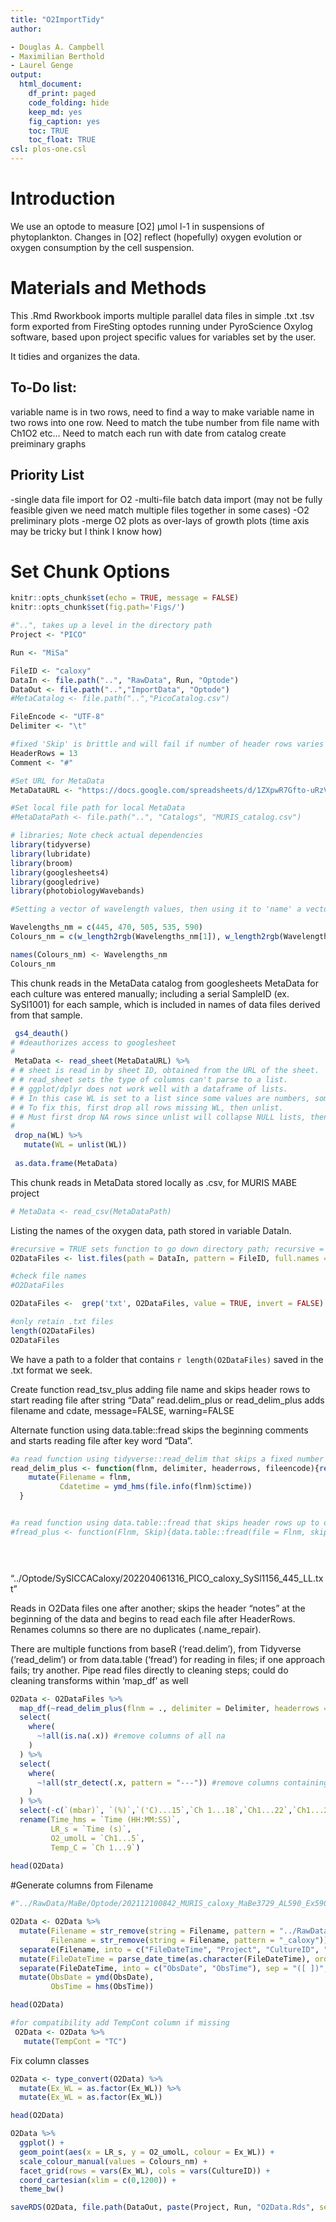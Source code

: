 ```yaml
---
title: "O2ImportTidy"
author:

- Douglas A. Campbell
- Maximilian Berthold
- Laurel Genge
output:
  html_document:
    df_print: paged
    code_folding: hide
    keep_md: yes
    fig_caption: yes
    toc: TRUE
    toc_float: TRUE
csl: plos-one.csl
---
```


# Introduction
We use an optode to measure [O2] µmol l-1 in suspensions of phytoplankton.
Changes in [O2] reflect (hopefully) oxygen evolution or oxygen consumption by the cell suspension.

# Materials and Methods

This .Rmd Rworkbook imports multiple parallel data files in simple .txt .tsv form exported from FireSting optodes running under PyroScience Oxylog software, based upon project specific values for variables set by the user.

It tidies and organizes the data.

## To-Do list:

variable name is in two rows, need to find a way to make variable name in two rows into one row.
Need to match the tube number from file name with Ch1O2 etc... 
Need to match each run with date from catalog
create preiminary graphs

## Priority List
-single data file import for O2
-multi-file batch data import (may not be fully feasible given we need match multiple files together in some cases)
-O2 preliminary plots
-merge O2 plots as over-lays of growth plots (time axis may be tricky but I think I know how)

# Set Chunk Options
```r
knitr::opts_chunk$set(echo = TRUE, message = FALSE)
knitr::opts_chunk$set(fig.path='Figs/')
```

```r
#"..", takes up a level in the directory path
Project <- "PICO"

Run <- "MiSa"

FileID <- "caloxy"
DataIn <- file.path("..", "RawData", Run, "Optode")
DataOut <- file.path("..","ImportData", "Optode")
#MetaCatalog <- file.path("..","PicoCatalog.csv")

FileEncode <- "UTF-8" 
Delimiter <- "\t"

#fixed 'Skip' is brittle and will fail if number of header rows varies across files
HeaderRows = 13
Comment <- "#"

#Set URL for MetaData
MetaDataURL <- "https://docs.google.com/spreadsheets/d/1ZXpwR7Gfto-uRzVdXzMpQF4frbrvMLH_IyLqonFZRSw/edit#gid=0"

#Set local file path for local MetaData
#MetaDataPath <- file.path("..", "Catalogs", "MURIS_catalog.csv") 
```

```r
# libraries; Note check actual dependencies
library(tidyverse)
library(lubridate)
library(broom)
library(googlesheets4)
library(googledrive)
library(photobiologyWavebands)

```

```r
#Setting a vector of wavelength values, then using it to 'name' a vector of R colour values will allow us to assign colours to wavelengths later

Wavelengths_nm = c(445, 470, 505, 535, 590)
Colours_nm = c(w_length2rgb(Wavelengths_nm[1]), w_length2rgb(Wavelengths_nm[2]), w_length2rgb(Wavelengths_nm[3]), w_length2rgb(Wavelengths_nm[4]),  w_length2rgb(Wavelengths_nm[5]))

names(Colours_nm) <- Wavelengths_nm
Colours_nm

```

This chunk reads in the MetaData catalog from googlesheets
MetaData for each culture was entered manually; including a serial SampleID (ex. SySl1001) for each sample, which is included in names of data files derived from that sample.
```r
 gs4_deauth()
# #deauthorizes access to googlesheet
# 
 MetaData <- read_sheet(MetaDataURL) %>%
# # sheet is read in by sheet ID, obtained from the URL of the sheet.
# # read_sheet sets the type of columns can't parse to a list.
# # ggplot/dplyr does not work well with a dataframe of lists.
# # In this case WL is set to a list since some values are numbers, some are strings, some are blank.
# # To fix this, first drop all rows missing WL, then unlist.
# # Must first drop NA rows since unlist will collapse NULL lists, then the unlisted WL is a shorter length than original WL column, which mutate doesn't like.
# 
 drop_na(WL) %>%
   mutate(WL = unlist(WL))
 
 as.data.frame(MetaData)
```

This chunk reads in MetaData stored locally as .csv, for MURIS MABE project
```r
# MetaData <- read_csv(MetaDataPath)
```

Listing the names of the oxygen data, path stored in variable DataIn.
```r

#recursive = TRUE sets function to go down directory path; recursive = FALSE will only read files at the level of the assigned directory, not in sub-folders
O2DataFiles <- list.files(path = DataIn, pattern = FileID, full.names = TRUE, recursive = FALSE)

#check file names
#O2DataFiles

O2DataFiles <-  grep('txt', O2DataFiles, value = TRUE, invert = FALSE)

#only retain .txt files
length(O2DataFiles)
O2DataFiles

```

We have a path to a folder that contains `r length(O2DataFiles)` saved in the .txt format we seek.

Create function read_tsv_plus adding file name and skips header rows to start reading file after string "Data" read.delim_plus or read_delim_plus adds filename and cdate, message=FALSE, warning=FALSE

Alternate function using data.table::fread skips the beginning comments and starts reading file after key word "Data".
```r
#a read function using tidyverse::read_delim that skips a fixed number of header rows, and adds columns to the dataframe containing the filename and the file creation date time.
read_delim_plus <- function(flnm, delimiter, headerrows, fileencode){read_delim(flnm, delim = delimiter,  col_names = TRUE,  comment = Comment, skip = headerrows, escape_double = FALSE,  locale = locale(encoding = fileencode), trim_ws = TRUE, ) %>%
    mutate(Filename = flnm,
           Cdatetime = ymd_hms(file.info(flnm)$ctime))
  }


#a read function using data.table::fread that skips header rows up to occurence of a character string, and adds columns to the dataframe containing filename and cdate.
#fread_plus <- function(Flnm, Skip){data.table::fread(file = Flnm, skip = "Date [A Ch.1 Main]" ) %>% mutate(Filename = Flnm, CDateTime = ymd_hms(file.info(Flnm)$ctime))}


 
```


"../Optode/SySlCCACaloxy/202204061316_PICO_caloxy_SySl1156_445_LL.txt"


Reads in O2Data files one after another; skips the header "notes" at the beginning of the data and begins to read each file after HeaderRows. Renames columns so there are no duplicates (.name_repair).

There are multiple functions from baseR ('read.delim'), from Tidyverse ('read_delim') or from data.table ('fread') for reading in files; if one approach fails; try another.
Pipe read files directly to cleaning steps; could do cleaning transforms within 'map_df' as well

```r

O2Data <- O2DataFiles %>%
  map_df(~read_delim_plus(flnm = ., delimiter = Delimiter, headerrows = HeaderRows, fileencode = FileEncode)) %>%
  select(
    where(
      ~!all(is.na(.x)) #remove columns of all na
    )
  ) %>%
  select(
    where(
      ~!all(str_detect(.x, pattern = "---")) #remove columns containing only all "---"
    )
  ) %>%
  select(-c(`(mbar)`, `(%)`,`('C)...15`,`Ch 1...18`,`Ch1...22`,`Ch1...26`)) %>%
  rename(Time_hms = `Time (HH:MM:SS)`,
         LR_s = `Time (s)`,
         O2_umolL = `Ch1...5`,
         Temp_C = `Ch 1...9`)
  
head(O2Data)
```

#Generate columns from Filename
```r
#"../RawData/MaBe/Optode/202112100842_MURIS_caloxy_MaBe3729_AL590_Ex590_TC.txt"

O2Data <- O2Data %>%
  mutate(Filename = str_remove(string = Filename, pattern = "../RawData/MiSa/Optode/"),
         Filename = str_remove(string = Filename, pattern = "_caloxy")) %>%
  separate(Filename, into = c("FileDateTime", "Project", "CultureID", "Ex_WL"), sep = "([\\/\\_\\.])", remove = FALSE) %>%
  mutate(FileDateTime = parse_date_time(as.character(FileDateTime), orders = "ymdHM")) %>%
  separate(FileDateTime, into = c("ObsDate", "ObsTime"), sep = "([ ])", remove = FALSE) %>%
  mutate(ObsDate = ymd(ObsDate),
         ObsTime = hms(ObsTime))

head(O2Data)

#for compatibility add TempCont column if missing
 O2Data <- O2Data %>%
   mutate(TempCont = "TC")

```

Fix column classes
```r
O2Data <- type_convert(O2Data) %>%
  mutate(Ex_WL = as.factor(Ex_WL)) %>%
  mutate(Ex_WL = as.factor(Ex_WL))

head(O2Data)
```


```r
O2Data %>%
  ggplot() +
  geom_point(aes(x = LR_s, y = O2_umolL, colour = Ex_WL)) +
  scale_colour_manual(values = Colours_nm) +
  facet_grid(rows = vars(Ex_WL), cols = vars(CultureID)) +
  coord_cartesian(xlim = c(0,1200)) +
  theme_bw()
```


```r
saveRDS(O2Data, file.path(DataOut, paste(Project, Run, "O2Data.Rds", sep = "_"), fsep = .Platform$file.sep))
```


